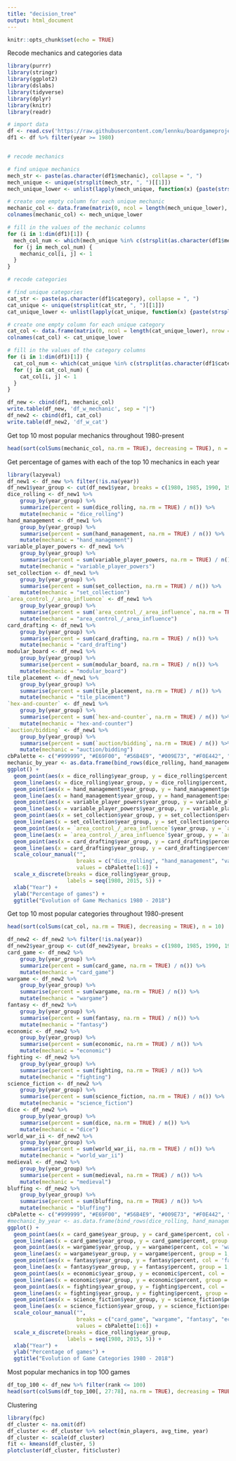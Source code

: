 ```yaml
---
title: "decision_tree"
output: html_document
---
```


```r
knitr::opts_chunk$set(echo = TRUE)
```

Recode mechanics and categories data
```r
library(purrr)
library(stringr)
library(ggplot2)
library(dslabs)
library(tidyverse)
library(dplyr)
library(knitr)
library(readr)

# import data
df <- read.csv('https://raw.githubusercontent.com/lennku/boardgameproject/Shimin/game_recode.txt', header = T, sep = '|')
df1 <- df %>% filter(year >= 1980)


# recode mechanics

# find unique mechanics
mech_str <- paste(as.character(df1$mechanic), collapse = ", ")
mech_unique <- unique(strsplit(mech_str, ", ")[[1]])
mech_unique_lower <- unlist(lapply(mech_unique, function(x) {paste(strsplit(tolower(x), " ")[[1]], collapse = "_")}))

# create one empty column for each unique mechanic
mechanic_col <- data.frame(matrix(0, ncol = length(mech_unique_lower), nrow = dim(df1)[1]))
colnames(mechanic_col) <- mech_unique_lower

# fill in the values of the mechanic columns
for (i in 1:dim(df1)[1]) {
  mech_col_num <- which(mech_unique %in% c(strsplit(as.character(df1$mechanic[i]), ", ")[[1]]))
  for (j in mech_col_num) {
    mechanic_col[i, j] <- 1
  }
}

# recode categories

# find unique categories
cat_str <- paste(as.character(df1$category), collapse = ", ")
cat_unique <- unique(strsplit(cat_str, ", ")[[1]])
cat_unique_lower <- unlist(lapply(cat_unique, function(x) {paste(strsplit(tolower(x), " ")[[1]], collapse = "_")}))

# create one empty column for each unique category
cat_col <- data.frame(matrix(0, ncol = length(cat_unique_lower), nrow = dim(df1)[1]))
colnames(cat_col) <- cat_unique_lower

# fill in the values of the category columns
for (i in 1:dim(df1)[1]) {
  cat_col_num <- which(cat_unique %in% c(strsplit(as.character(df1$category[i]), ", ")[[1]]))
  for (j in cat_col_num) {
    cat_col[i, j] <- 1
  }
}

df_new <- cbind(df1, mechanic_col)
write.table(df_new, 'df_w_mechanic', sep = "|")
df_new2 <- cbind(df1, cat_col)
write.table(df_new2, 'df_w_cat')
```

Get top 10 most popular mechanics throughout 1980-present
```r
head(sort(colSums(mechanic_col, na.rm = TRUE), decreasing = TRUE), n = 10)
```

Get percentage of games with each of the top 10 mechanics in each year
```r
library(lazyeval)
df_new1 <- df_new %>% filter(!is.na(year))
df_new1$year_group <- cut(df_new1$year, breaks = c(1980, 1985, 1990, 1995, 2000, 2005, 2010, 2015, 2018), include.lowest = TRUE)
dice_rolling <- df_new1 %>%
    group_by(year_group) %>%
    summarize(percent = sum(dice_rolling, na.rm = TRUE) / n()) %>%
    mutate(mechanic = "dice_rolling")
hand_management <- df_new1 %>%
    group_by(year_group) %>%
    summarise(percent = sum(hand_management, na.rm = TRUE) / n()) %>%
    mutate(mechanic = "hand_management")
variable_player_powers <- df_new1 %>%
    group_by(year_group) %>%
    summarise(percent = sum(variable_player_powers, na.rm = TRUE) / n()) %>%
    mutate(mechanic = "variable_player_powers")
set_collection <- df_new1 %>%
    group_by(year_group) %>%
    summarise(percent = sum(set_collection, na.rm = TRUE) / n()) %>%
    mutate(mechanic = "set_collection")
`area_control_/_area_influence` <- df_new1 %>%
    group_by(year_group) %>%
    summarise(percent = sum(`area_control_/_area_influence`, na.rm = TRUE) / n()) %>%
    mutate(mechanic = "area_control_/_area_influence")
card_drafting <- df_new1 %>%
    group_by(year_group) %>%
    summarise(percent = sum(card_drafting, na.rm = TRUE) / n()) %>%
    mutate(mechanic = "card_drafting")
modular_board <- df_new1 %>%
    group_by(year_group) %>%
    summarise(percent = sum(modular_board, na.rm = TRUE) / n()) %>%
    mutate(mechanic = "modular_board")
tile_placement <- df_new1 %>%
    group_by(year_group) %>%
    summarise(percent = sum(tile_placement, na.rm = TRUE) / n()) %>%
    mutate(mechanic = "tile_placement")
`hex-and-counter` <- df_new1 %>%
    group_by(year_group) %>%
    summarise(percent = sum(`hex-and-counter`, na.rm = TRUE) / n()) %>%
    mutate(mechanic = "hex-and-counter")
`auction/bidding` <- df_new1 %>%
    group_by(year_group) %>%
    summarise(percent = sum(`auction/bidding`, na.rm = TRUE) / n()) %>%
    mutate(mechanic = "auction/bidding")
cbPalette <- c("#999999", "#E69F00", "#56B4E9", "#009E73", "#F0E442", "#0072B2", "#D55E00", "#CC79A7")
mechanic_by_year <- as.data.frame(bind_rows(dice_rolling, hand_management, variable_player_powers, set_collection, `area_control_/_area_influence`, card_drafting, modular_board, tile_placement, `hex-and-counter`, `auction/bidding`))
ggplot() + 
  geom_point(aes(x = dice_rolling$year_group, y = dice_rolling$percent, col = 'dice_rolling')) + 
  geom_line(aes(x = dice_rolling$year_group, y = dice_rolling$percent, group = 1, col = 'dice_rolling')) +
  geom_point(aes(x = hand_management$year_group, y = hand_management$percent, col = 'hand_management')) + 
  geom_line(aes(x = hand_management$year_group, y = hand_management$percent, group = 1, col = 'hand_management')) + 
  geom_point(aes(x = variable_player_powers$year_group, y = variable_player_powers$percent, col = 'variable_player_powers')) +
  geom_line(aes(x = variable_player_powers$year_group, y = variable_player_powers$percent, group = 1, col = 'variable_player_powers')) + 
  geom_point(aes(x = set_collection$year_group, y = set_collection$percent, col = 'set_collection')) + 
  geom_line(aes(x = set_collection$year_group, y = set_collection$percent, group = 1, col = 'set_collection')) +
  geom_point(aes(x = `area_control_/_area_influence`$year_group, y = `area_control_/_area_influence`$percent, col = 'area_control_/_area_influence')) + 
  geom_line(aes(x = `area_control_/_area_influence`$year_group, y = `area_control_/_area_influence`$percent, group = 1, col = 'area_control_/_area_influence')) +
  geom_point(aes(x = card_drafting$year_group, y = card_drafting$percent, col = 'card_drafting')) + 
  geom_line(aes(x = card_drafting$year_group, y = card_drafting$percent, group = 1, col = 'card_drafting')) +
  scale_colour_manual("", 
                      breaks = c("dice_rolling", "hand_management", "variable_player_powers", "set_collection", "area_control_/_area_influence", "card_drafting"),
                      values = cbPalette[1:6]) +
  scale_x_discrete(breaks = dice_rolling$year_group, 
                   labels = seq(1980, 2015, 5)) +
  xlab("Year") +
  ylab("Percentage of games") +
  ggtitle("Evolution of Game Mechanics 1980 - 2018")
```

Get top 10 most popular categories throughout 1980-present
```r
head(sort(colSums(cat_col, na.rm = TRUE), decreasing = TRUE), n = 10)

df_new2 <- df_new2 %>% filter(!is.na(year))
df_new2$year_group <- cut(df_new2$year, breaks = c(1980, 1985, 1990, 1995, 2000, 2005, 2010, 2015, 2018), include.lowest = TRUE)
card_game <- df_new2 %>%
    group_by(year_group) %>%
    summarize(percent = sum(card_game, na.rm = TRUE) / n()) %>%
    mutate(mechanic = "card_game")
wargame <- df_new2 %>%
    group_by(year_group) %>%
    summarise(percent = sum(wargame, na.rm = TRUE) / n()) %>%
    mutate(mechanic = "wargame")
fantasy <- df_new2 %>%
    group_by(year_group) %>%
    summarise(percent = sum(fantasy, na.rm = TRUE) / n()) %>%
    mutate(mechanic = "fantasy")
economic <- df_new2 %>%
    group_by(year_group) %>%
    summarise(percent = sum(economic, na.rm = TRUE) / n()) %>%
    mutate(mechanic = "economic")
fighting <- df_new2 %>%
    group_by(year_group) %>%
    summarise(percent = sum(fighting, na.rm = TRUE) / n()) %>%
    mutate(mechanic = "fighting")
science_fiction <- df_new2 %>%
    group_by(year_group) %>%
    summarise(percent = sum(science_fiction, na.rm = TRUE) / n()) %>%
    mutate(mechanic = "science_fiction")
dice <- df_new2 %>%
    group_by(year_group) %>%
    summarise(percent = sum(dice, na.rm = TRUE) / n()) %>%
    mutate(mechanic = "dice")
world_war_ii <- df_new2 %>%
    group_by(year_group) %>%
    summarise(percent = sum(world_war_ii, na.rm = TRUE) / n()) %>%
    mutate(mechanic = "world_war_ii")
medieval <- df_new2 %>%
    group_by(year_group) %>%
    summarise(percent = sum(medieval, na.rm = TRUE) / n()) %>%
    mutate(mechanic = "medieval")
bluffing <- df_new2 %>%
    group_by(year_group) %>%
    summarise(percent = sum(bluffing, na.rm = TRUE) / n()) %>%
    mutate(mechanic = "bluffing")
cbPalette <- c("#999999", "#E69F00", "#56B4E9", "#009E73", "#F0E442", "#0072B2", "#D55E00", "#CC79A7")
#mechanic_by_year <- as.data.frame(bind_rows(dice_rolling, hand_management, variable_player_powers, set_collection, `area_control_/_area_influence`, card_drafting, modular_board, tile_placement, `hex-and-counter`, `auction/bidding`))
ggplot() + 
  geom_point(aes(x = card_game$year_group, y = card_game$percent, col = 'card_game')) + 
  geom_line(aes(x = card_game$year_group, y = card_game$percent, group = 1, col = 'card_game')) +
  geom_point(aes(x = wargame$year_group, y = wargame$percent, col = 'wargame')) + 
  geom_line(aes(x = wargame$year_group, y = wargame$percent, group = 1, col = 'wargame')) + 
  geom_point(aes(x = fantasy$year_group, y = fantasy$percent, col = 'fantasy')) +
  geom_line(aes(x = fantasy$year_group, y = fantasy$percent, group = 1, col = 'fantasy')) + 
  geom_point(aes(x = economic$year_group, y = economic$percent, col = 'economic')) + 
  geom_line(aes(x = economic$year_group, y = economic$percent, group = 1, col = 'economic')) +
  geom_point(aes(x = fighting$year_group, y = fighting$percent, col = 'fighting')) + 
  geom_line(aes(x = fighting$year_group, y = fighting$percent, group = 1, col = 'fighting')) +
  geom_point(aes(x = science_fiction$year_group, y = science_fiction$percent, col = 'science_fiction')) + 
  geom_line(aes(x = science_fiction$year_group, y = science_fiction$percent, group = 1, col = 'science_fiction')) +
  scale_colour_manual("", 
                      breaks = c("card_game", "wargame", "fantasy", "economic", "fighting", "science_fiction"),
                      values = cbPalette[1:6]) +
  scale_x_discrete(breaks = dice_rolling$year_group, 
                   labels = seq(1980, 2015, 5)) +
  xlab("Year") +
  ylab("Percentage of games") +
  ggtitle("Evolution of Game Categories 1980 - 2018")
```

Most popular mechanics in top 100 games
```r
df_top_100 <- df_new %>% filter(rank <= 100)
head(sort(colSums(df_top_100[, 27:78], na.rm = TRUE), decreasing = TRUE), 10)
```

Clustering
```r
library(fpc)
df_cluster <- na.omit(df)
df_cluster <- df_cluster %>% select(min_players, avg_time, year)
df_cluster <- scale(df_cluster)
fit <- kmeans(df_cluster, 5)
plotcluster(df_cluster, fit$cluster)
```
